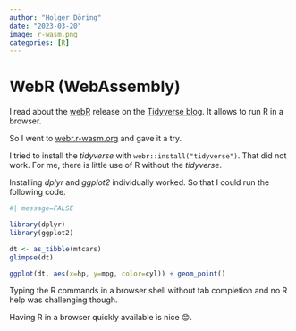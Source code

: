```yaml
---
author: "Holger Döring"
date: "2023-03-20"
image: r-wasm.png
categories: [R]
---
```


# WebR (WebAssembly)

I read about the [webR](https://docs.r-wasm.org/webr/latest/) release on the [Tidyverse blog](https://www.tidyverse.org/blog/2023/03/webr-0-1-0/). It allows to run R in a browser.

So I went to [webr.r-wasm.org](https://webr.r-wasm.org/latest/) and gave it a try.

I tried to install the _tidyverse_ with `webr::install("tidyverse")`. That did not work. For me, there is little use of R without the _tidyverse_.

Installing _dplyr_ and _ggplot2_ individually worked. So that I could run the following code.

```r
#| message=FALSE

library(dplyr)
library(ggplot2)

dt <- as_tibble(mtcars)
glimpse(dt)

ggplot(dt, aes(x=hp, y=mpg, color=cyl)) + geom_point()
```

Typing the R commands in a browser shell without tab completion and no R help was challenging though.

Having R in a browser quickly available is nice 😊.
